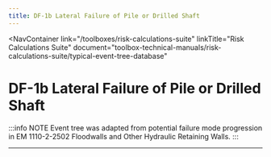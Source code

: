 ```yaml
---
title: DF-1b Lateral Failure of Pile or Drilled Shaft
---
```



<NavContainer
  link="/toolboxes/risk-calculations-suite"
  linkTitle="Risk Calculations Suite"
  document="toolbox-technical-manuals/risk-calculations-suite/typical-event-tree-database"
></NavContainer>

# DF-1b Lateral Failure of Pile or Drilled Shaft

:::info NOTE
Event tree was adapted from potential failure mode progression in EM 1110-2-2502 Floodwalls and Other Hydraulic Retaining Walls.
:::

<FigureNoRef 
    src="/figures/toolbox-technical-manuals/risk-calculations-suite/typical-event-tree-database/v1.4/DF-1b-Lateral-Failure-of-Pile-or-Drilled-Shaft.png" 
    alt="DF-1b Lateral Failure of Pile or Drilled Shaft event tree" />

---
